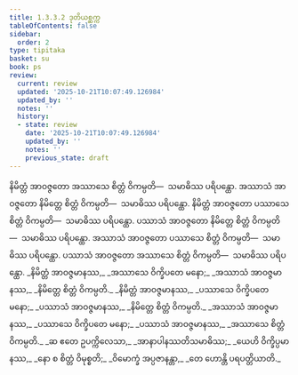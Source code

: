 ```yaml
---
title: 1.3.3.2 ဒုတိယစ္ဆက္က
tableOfContents: false
sidebar:
  order: 2
type: tipitaka
basket: su
book: ps
review:
  current: review
  updated: '2025-10-21T10:07:49.126984'
  updated_by: ''
  notes: ''
  history:
  - state: review
    date: '2025-10-21T10:07:49.126984'
    updated_by: ''
    notes: ''
    previous_state: draft
---
```



<DynamicBreadcrumb />


<ReviewStatus review={frontmatter.review} showDetails={true} />

<HypothesisAnnotation frontmatter={frontmatter} />

<Division number="155" book="ps" e="ch" v="26" p="164">

<Paragraph number="873" book="ps">
နိမိတ္တံ အာဝဇ္ဇတော အဿာသေ စိတ္တံ ဝိကမ္ပတိ—  သမာဓိဿ ပရိပန္ထော. အဿာသံ အာဝဇ္ဇတော နိမိတ္တေ စိတ္တံ ဝိကမ္ပတိ—  သမာဓိဿ ပရိပန္ထော. နိမိတ္တံ အာဝဇ္ဇတော ပဿာသေ စိတ္တံ ဝိကမ္ပတိ—  သမာဓိဿ ပရိပန္ထော. ပဿာသံ အာဝဇ္ဇတော နိမိတ္တေ စိတ္တံ ဝိကမ္ပတိ—  သမာဓိဿ ပရိပန္ထော. အဿာသံ အာဝဇ္ဇတော ပဿာသေ စိတ္တံ ဝိကမ္ပတိ—  သမာဓိဿ ပရိပန္ထော. ပဿာသံ အာဝဇ္ဇတော အဿာသေ စိတ္တံ ဝိကမ္ပတိ—  သမာဓိဿ ပရိပန္ထော.
</Paragraph>

<Paragraph number="874" type="verses" book="ps">
_နိမိတ္တံ အာဝဇ္ဇမာနဿ,_  
_အဿာသေ ဝိက္ခိပတေ မနော;_  
_အဿာသံ အာဝဇ္ဇမာနဿ,_  
_နိမိတ္တေ စိတ္တံ ဝိကမ္ပတိ._  

</Paragraph>

<Paragraph number="875" type="verses" book="ps">
_နိမိတ္တံ အာဝဇ္ဇမာနဿ,_  
_ပဿာသေ ဝိက္ခိပတေ မနော;_  
_ပဿာသံ အာဝဇ္ဇမာနဿ,_  
_နိမိတ္တေ စိတ္တံ ဝိကမ္ပတိ._  

</Paragraph>

<Paragraph number="876" type="verses" book="ps">
_အဿာသံ အာဝဇ္ဇမာနဿ,_  
_ပဿာသေ ဝိက္ခိပတေ မနော;_  
_ပဿာသံ အာဝဇ္ဇမာနဿ,_  
_အဿာသေ စိတ္တံ ဝိကမ္ပတိ._  

</Paragraph>

<Paragraph number="877" type="verses" book="ps">
_ဆ ဧတေ ဥပက္ကိလေသာ,_  
_အာနာပါနဿတိသမာဓိဿ;_  
_ယေဟိ ဝိက္ခိပ္ပမာနဿ,_  
_နော စ စိတ္တံ ဝိမုစ္စတိ;_  
_ဝိမောက္ခံ အပ္ပဇာနန္တာ,_  
_တေ ဟောန္တိ ပရပတ္တိယာတိ._
</Paragraph>
</Division>